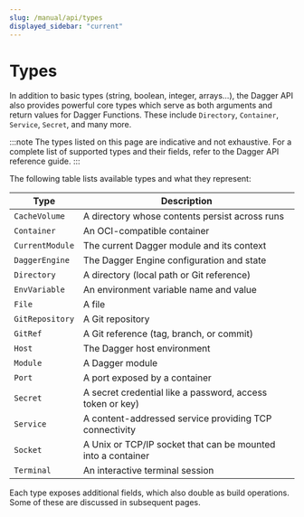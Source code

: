 ```yaml
---
slug: /manual/api/types
displayed_sidebar: "current"
---
```


# Types

In addition to basic types (string, boolean, integer, arrays...), the Dagger API also provides powerful core types which serve as both arguments and return values for Dagger Functions. These include `Directory`, `Container`, `Service`, `Secret`, and many more.

:::note
The types listed on this page are indicative and not exhaustive. For a complete list of supported types and their fields, refer to the Dagger API reference guide.
:::

The following table lists available types and what they represent:

| Type | Description |
|------|-------------|
| `CacheVolume` | A directory whose contents persist across runs |
| `Container` | An OCI-compatible container |
| `CurrentModule` | The current Dagger module and its context |
| `DaggerEngine` | The Dagger Engine configuration and state |
| `Directory` | A directory (local path or Git reference) |
| `EnvVariable` | An environment variable name and value |
| `File` | A file |
| `GitRepository` | A Git repository |
| `GitRef` | A Git reference (tag, branch, or commit) |
| `Host` | The Dagger host environment |
| `Module` | A Dagger module |
| `Port` | A port exposed by a container |
| `Secret` | A secret credential like a password, access token or key) |
| `Service` | A content-addressed service providing TCP connectivity |
| `Socket` | A Unix or TCP/IP socket that can be mounted into a container |
| `Terminal` | An interactive terminal session |

Each type exposes additional fields, which also double as build operations. Some of these are discussed in subsequent pages.
